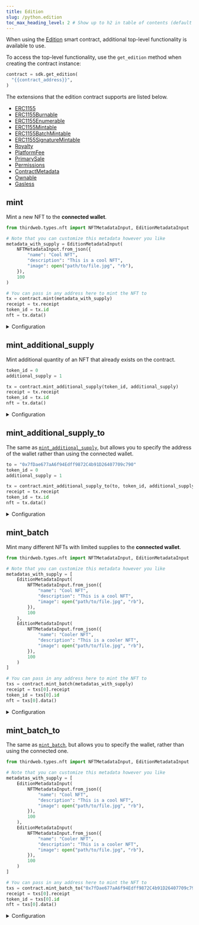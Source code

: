 ```yaml
---
title: Edition
slug: /python.edition
toc_max_heading_level: 2 # Show up to h2 in table of contents (default is up to h3)
---
```


When using the [Edition](https://thirdweb.com/thirdweb.eth/TokenERC1155) smart contract, additional top-level functionality is available to use.

To access the top-level functionality, use the `get_edition` method when creating the contract instance:

```python
contract = sdk.get_edition(
  "{{contract_address}}",
)
```

The extensions that the edition contract supports are listed below.

- [ERC1155](/python/python.erc1155)
- [ERC1155Burnable](/python/python.erc1155burnable)
- [ERC1155Enumerable](/python/python.erc1155enumerable)
- [ERC1155Mintable](/python/python.erc1155mintable)
- [ERC1155BatchMintable](/python/python.erc1155batchmintable)
- [ERC1155SignatureMintable](/python/python.erc1155signaturemintable)
- [Royalty](/python/python.contractroyalty)
- [PlatformFee](/python/python.platformfee)
- [PrimarySale](/python/python.contractprimarysale)
- [Permissions](/python/python.permissions)
- [ContractMetadata](/python/python.contractmetadata)
- [Ownable](/python/python.ownable)
- [Gasless](/python/python.gasless)

## mint

Mint a new NFT to the **connected wallet**.

```python
from thirdweb.types.nft import NFTMetadataInput, EditionMetadataInput

# Note that you can customize this metadata however you like
metadata_with_supply = EditionMetadataInput(
    NFTMetadataInput.from_json({
        "name": "Cool NFT",
        "description": "This is a cool NFT",
        "image": open("path/to/file.jpg", "rb"),
    }),
    100
)

# You can pass in any address here to mint the NFT to
tx = contract.mint(metadata_with_supply)
receipt = tx.receipt
token_id = tx.id
nft = tx.data()
```

<details>
  <summary>Configuration</summary>
  <div>

#### metadata_with_supply

A `EditionMetadataInput` object containing a `NFTMetadataInput` object and a `supply` property.

```python
class NFTMetadataInput:
    name: str
    description: Optional[str] = None
    image: Optional[str] = None
    external_url: Optional[str] = None
    animation_url: Optional[str] = None
    background_color: Optional[str] = None
    properties: Optional[Dict[str, Any]] = None
```

The metadata object can either be a string that points to valid metadata that
conforms to the [metadata standards](https://docs.opensea.io/docs/metadata-standards#metadata-structure),
or an object that conforms to the same standards.

If you provide an object, the metadata is uploaded and pinned to IPFS before
the NFT(s) are minted.

```python
# Below is an example of using a string rather than an object for metadata
metadata = "https://example.com/metadata.json" # Any URL or IPFS URI that points to metadata


tx = contract.mint(EditionMetadataInput(
  metadata = metadata,
  supply = 1000, # The number of this NFT you want to mint
))
```

</div>
</details>

## mint_additional_supply

Mint additional quantity of an NFT that already exists on the contract.

```python
token_id = 0
additional_supply = 1

tx = contract.mint_additional_supply(token_id, additional_supply)
receipt = tx.receipt
token_id = tx.id
nft = tx.data()
```

<details>
  <summary>Configuration</summary>
  <div>

#### token_id

The ID of the NFT you want to mint additional supply for.

Must be an `int`.

```python
tx = contract.mint_additional_supply(
  # highlight-next-line
  "{{token_id}}",
  "{{additional_supply}}",
)
```

#### additional_supply

How much additional supply you want to mint.

Must be an `int`.

```python
tx = contract.mint_additional_supply(
  "{{token_id}}",
  # highlight-next-line
  "{{additional_supply}}",
)
```

</div>
</details>


## mint_additional_supply_to

The same as [`mint_additional_supply`](#mint_additional_supply), but allows you to specify the address of the wallet rather than using the connected wallet.

```python
to = "0x7fDae677aA6f94Edff9872C4b91D26407709c790"
token_id = 0
additional_supply = 1

tx = contract.mint_additional_supply_to(to, token_id, additional_supply)
receipt = tx.receipt
token_id = tx.id
nft = tx.data()
```

<details>
  <summary>Configuration</summary>
  <div>

#### to

The address of the wallet you want to mint the NFT to.

Must be a `string`.

```python
tx = contract.mint_additional_supply_to(
  # highlight-next-line
  "{{wallet_address}}",
  "{{token_id}}",
  "{{additoinal_supply}}",
)
```

#### token_id

The ID of the NFT you want to mint additional supply for.

Must be an `int`.

```python
tx = contract.mint_additional_supply_to(
  "{{wallet_address}}",
  # highlight-next-line
  "{{token_id}}",
  "{{additoinal_supply}}",
)
```

#### additional_supply

How much additional supply you want to mint.

Must be an `int`.

```python
tx = contract.mint_additional_supply_to(
  "{{wallet_address}}",
  "{{token_id}}",
  # highlight-next-line
  "{{additoinal_supply}}",
)
```

</div>
</details>

## mint_batch

Mint many different NFTs with limited supplies to the **connected wallet**.

```python
from thirdweb.types.nft import NFTMetadataInput, EditionMetadataInput

# Note that you can customize this metadata however you like
metadatas_with_supply = [
    EditionMetadataInput(
        NFTMetadataInput.from_json({
            "name": "Cool NFT",
            "description": "This is a cool NFT",
            "image": open("path/to/file.jpg", "rb"),
        }),
        100
    ),
    EditionMetadataInput(
        NFTMetadataInput.from_json({
            "name": "Cooler NFT",
            "description": "This is a cooler NFT",
            "image": open("path/to/file.jpg", "rb"),
        }),
        100
    )
]

# You can pass in any address here to mint the NFT to
txs = contract.mint_batch(metadatas_with_supply)
receipt = txs[0].receipt
token_id = txs[0].id
nft = txs[0].data()
```

<details>
  <summary>Configuration</summary>
  <div>

#### metadata_with_supply

A list of `EditionMetadataInput` objects that contain the metadata and supply of each NFT you want to mint.

The `supply` property is the number of this NFT you want to mint.
Must be an `int`.

The `metadata` object must be an `NFTMetadataInput` object and follow the [metadata standards](https://docs.opensea.io/docs/metadata-standards#metadata-structure).
Alternatively, you can provide a `string`s that points to a valid metadata object
to override the default behavior of uploading and pinning the metadata to IPFS (shown below).

```python
from thirdweb.types.nft import EditionMetadataInput

# highlight-start
metadatas = [
  EditionMetadataInput(
    metadata: "https://example.com/metadata1.json", // Any URI/URL that points to metadata
    supply: 50,
  ),
  EditionMetadataInput(
    metadata: "ipfs://my-ipfs-hash", // Any URI/URL that points to metadata
    supply: 100,
  ),
]
# highlight-end

tx_result = contract.mint_batch(metadatas)
```

</div>
</details>


## mint_batch_to

The same as [`mint_batch`](#mint_batch), but allows you to specify the wallet, rather than using the connected one.

```python
from thirdweb.types.nft import NFTMetadataInput, EditionMetadataInput

# Note that you can customize this metadata however you like
metadatas_with_supply = [
    EditionMetadataInput(
        NFTMetadataInput.from_json({
            "name": "Cool NFT",
            "description": "This is a cool NFT",
            "image": open("path/to/file.jpg", "rb"),
        }),
        100
    ),
    EditionMetadataInput(
        NFTMetadataInput.from_json({
            "name": "Cooler NFT",
            "description": "This is a cooler NFT",
            "image": open("path/to/file.jpg", "rb"),
        }),
        100
    )
]

# You can pass in any address here to mint the NFT to
txs = contract.mint_batch_to("0x7fDae677aA6f94Edff9872C4b91D26407709c790", metadatas_with_supply)
receipt = txs[0].receipt
token_id = txs[0].id
nft = txs[0].data()
```

<details>
  <summary>Configuration</summary>
  <div>

#### to_address

The address of the wallet you want to mint the NFT to.

Must be a `string`.

```python
from thirdweb.types.nft import EditionMetadataInput, NFTMetadataInput
# Custom metadata and supplies of your NFTs
const metadata_with_supply = [
  EditionMetadata(
    metadata = NFTMetadataInput.from_json(
      # ...
    ),
    supply = 100
  )
  # ...
]

tx_result = contract.mint_batch_to(
  # highlight-next-line
  "{{wallet_address}}",
  metadata_with_supply,
)
```

#### metadata_with_supply

See [`mint_batch`](#mint_batch) for more details.

</div>
</details>
